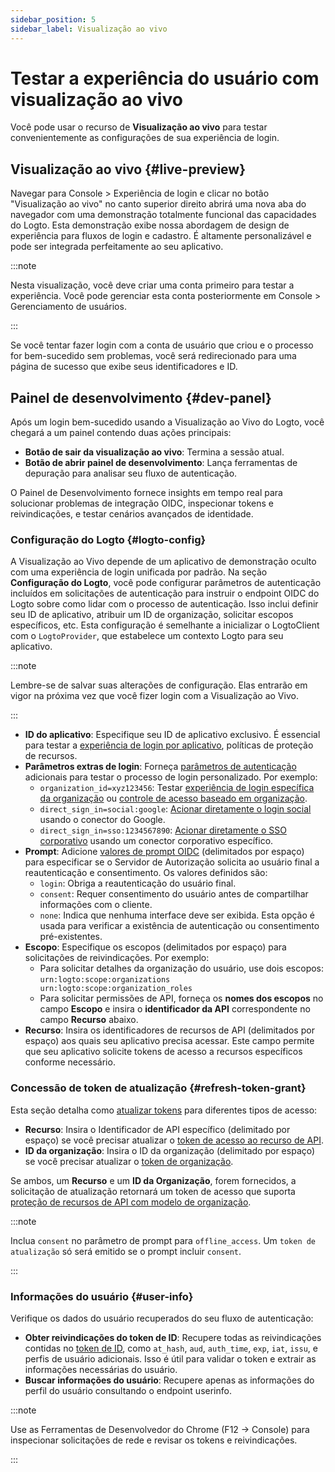 ```yaml
---
sidebar_position: 5
sidebar_label: Visualização ao vivo
---
```


# Testar a experiência do usuário com visualização ao vivo

Você pode usar o recurso de **Visualização ao vivo** para testar convenientemente as configurações de sua experiência de login.

## Visualização ao vivo \{#live-preview}

Navegar para <CloudLink to="/sign-in-experience">Console > Experiência de login</CloudLink> e clicar no botão "Visualização ao vivo" no canto superior direito abrirá uma nova aba do navegador com uma demonstração totalmente funcional das capacidades do Logto. Esta demonstração exibe nossa abordagem de design de experiência para fluxos de login e cadastro. É altamente personalizável e pode ser integrada perfeitamente ao seu aplicativo.

:::note

Nesta visualização, você deve criar uma conta primeiro para testar a experiência. Você pode gerenciar esta conta posteriormente em <CloudLink to="/user-management">Console > Gerenciamento de usuários</CloudLink>.

:::

Se você tentar fazer login com a conta de usuário que criou e o processo for bem-sucedido sem problemas, você será redirecionado para uma página de sucesso que exibe seus identificadores e ID.

## Painel de desenvolvimento \{#dev-panel}

Após um login bem-sucedido usando a Visualização ao Vivo do Logto, você chegará a um painel contendo duas ações principais:

- **Botão de sair da visualização ao vivo**: Termina a sessão atual.
- **Botão de abrir painel de desenvolvimento**: Lança ferramentas de depuração para analisar seu fluxo de autenticação.

O Painel de Desenvolvimento fornece insights em tempo real para solucionar problemas de integração OIDC, inspecionar tokens e reivindicações, e testar cenários avançados de identidade.

### Configuração do Logto \{#logto-config}

A Visualização ao Vivo depende de um aplicativo de demonstração oculto com uma experiência de login unificada por padrão. Na seção **Configuração do Logto**, você pode configurar parâmetros de autenticação incluídos em solicitações de autenticação para instruir o endpoint OIDC do Logto sobre como lidar com o processo de autenticação. Isso inclui definir seu ID de aplicativo, atribuir um ID de organização, solicitar escopos específicos, etc. Esta configuração é semelhante a inicializar o LogtoClient com o `LogtoProvider`, que estabelece um contexto Logto para seu aplicativo.

:::note

Lembre-se de salvar suas alterações de configuração. Elas entrarão em vigor na próxima vez que você fizer login com a Visualização ao Vivo.

:::

- **ID do aplicativo**: Especifique seu ID de aplicativo exclusivo. É essencial para testar a [experiência de login por aplicativo](/customization/match-your-brand#app-specific-branding), políticas de proteção de recursos.
- **Parâmetros extras de login**: Forneça [parâmetros de autenticação](/end-user-flows/authentication-parameters) adicionais para testar o processo de login personalizado. Por exemplo:
  - `organization_id=xyz123456`: Testar [experiência de login específica da organização](/customization/match-your-brand#organization-specific-branding) ou [controle de acesso baseado em organização](/authorization/organization-template/protect-organization-resources).
  - `direct_sign_in=social:google`: [Acionar diretamente o login social](/end-user-flows/authentication-parameters/direct-sign-in#social-sign-in) usando o conector do Google.
  - `direct_sign_in=sso:1234567890`: [Acionar diretamente o SSO corporativo](/end-user-flows/authentication-parameters/direct-sign-in#enterprise-sso) usando um conector corporativo específico.
- **Prompt**: Adicione [valores de prompt OIDC](https://blog.logto.io/introducing-oidc-prompt) (delimitados por espaço) para especificar se o Servidor de Autorização solicita ao usuário final a reautenticação e consentimento. Os valores definidos são:
  - `login`: Obriga a reautenticação do usuário final.
  - `consent`: Requer consentimento do usuário antes de compartilhar informações com o cliente.
  - `none`: Indica que nenhuma interface deve ser exibida. Esta opção é usada para verificar a existência de autenticação ou consentimento pré-existentes.
- **Escopo**: Especifique os escopos (delimitados por espaço) para solicitações de reivindicações. Por exemplo:
  - Para solicitar detalhes da organização do usuário, use dois escopos: `urn:logto:scope:organizations urn:logto:scope:organization_roles`
  - Para solicitar permissões de API, forneça os **nomes dos escopos** no campo **Escopo** e insira o **identificador da API** correspondente no campo **Recurso** abaixo.
- **Recurso**: Insira os identificadores de recursos de API (delimitados por espaço) aos quais seu aplicativo precisa acessar. Este campo permite que seu aplicativo solicite tokens de acesso a recursos específicos conforme necessário.

### Concessão de token de atualização \{#refresh-token-grant}

Esta seção detalha como [atualizar tokens](https://auth-wiki.logto.io/refresh-token) para diferentes tipos de acesso:

- **Recurso**: Insira o Identificador de API específico (delimitado por espaço) se você precisar atualizar o [token de acesso ao recurso de API](/authorization/api-resources/protect-your-api).
- **ID da organização**: Insira o ID da organização (delimitado por espaço) se você precisar atualizar o [token de organização](/authorization/organization-template/protect-organization-resources#step-2-fetch-organization-token).

Se ambos, um **Recurso** e um **ID da Organização**, forem fornecidos, a solicitação de atualização retornará um token de acesso que suporta [proteção de recursos de API com modelo de organização](/authorization/organization-template/protect-api-reources).

:::note

Inclua `consent` no parâmetro de prompt para `offline_access`. Um `token de atualização` só será emitido se o prompt incluir `consent`.

:::

### Informações do usuário \{#user-info}

Verifique os dados do usuário recuperados do seu fluxo de autenticação:

- **Obter reivindicações do token de ID**: Recupere todas as reivindicações contidas no [token de ID](https://auth-wiki.logto.io/id-token), como `at_hash`, `aud`, `auth_time`, `exp`, `iat`, `issu`, e perfis de usuário adicionais. Isso é útil para validar o token e extrair as informações necessárias do usuário.
- **Buscar informações do usuário**: Recupere apenas as informações do perfil do usuário consultando o endpoint userinfo.

:::note

Use as Ferramentas de Desenvolvedor do Chrome (F12 → Console) para inspecionar solicitações de rede e revisar os tokens e reivindicações.

:::